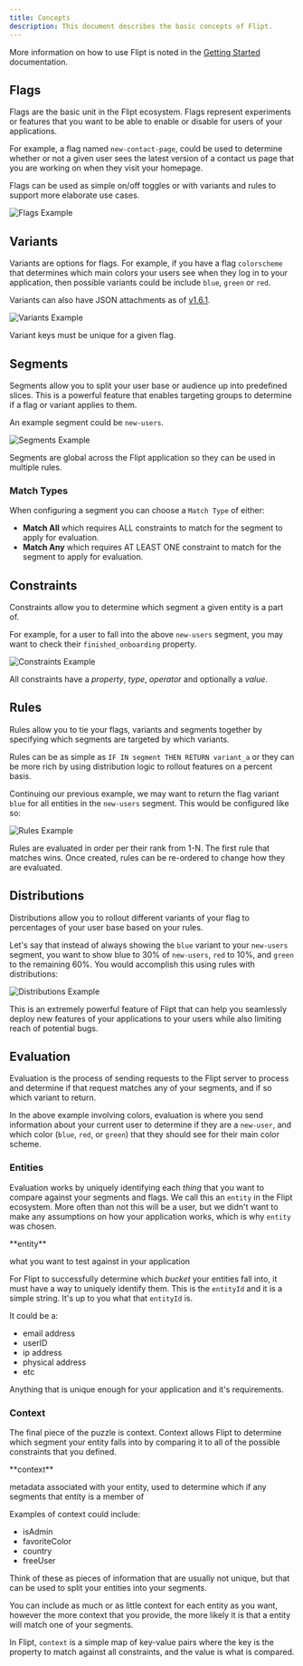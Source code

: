 ```yaml
---
title: Concepts
description: This document describes the basic concepts of Flipt.
---
```


More information on how to use Flipt is noted in the [Getting Started](/introduction) documentation.

## Flags

Flags are the basic unit in the Flipt ecosystem. Flags represent experiments or
features that you want to be able to enable or disable for users of your
applications.

For example, a flag named `new-contact-page`, could be used to determine whether
or not a given user sees the latest version of a contact us page that you are
working on when they visit your homepage.

Flags can be used as simple on/off toggles or with variants and rules to support
more elaborate use cases.

![Flags Example](/images/00_flags-4b612470ce73664f3dc11cc757c80f80.png)

## Variants

Variants are options for flags. For example, if you have a flag `colorscheme`
that determines which main colors your users see when they log in to your
application, then possible variants could be include `blue`, `green` or `red`.

Variants can also have JSON attachments as of
[v1.6.1](https://github.com/flipt-io/flipt/releases/tag/v1.6.1).

![Variants Example](/images/01_variants-b9217d4a7b0e2c65f8b06a7bae6a3fa6.png)

<Warning>Variant keys must be unique for a given flag.</Warning>

## Segments

Segments allow you to split your user base or audience up into predefined
slices. This is a powerful feature that enables targeting groups to determine if
a flag or variant applies to them.

An example segment could be `new-users`.

![Segments Example](/images/02_segments-4bf6c0bf6b5a98f788573c27a6d370e8.png)

<Note>
  Segments are global across the Flipt application so they can be used in
  multiple rules.
</Note>

### Match Types

When configuring a segment you can choose a `Match Type` of either:

- **Match All** which requires ALL constraints to match for the segment to apply
  for evaluation.
- **Match Any** which requires AT LEAST ONE constraint to match for the segment
  to apply for evaluation.

## Constraints

Constraints allow you to determine which segment a given entity is a part of.

For example, for a user to fall into the above `new-users` segment, you may want
to check their `finished_onboarding` property.

![Constraints Example](/images/03_constraints-a16000e5baa53dbfa5c2f830349533b9.png)

All constraints have a _property_, _type_, _operator_ and optionally a _value_.

## Rules

Rules allow you to tie your flags, variants and segments together by specifying
which segments are targeted by which variants.

Rules can be as simple as `IF IN segment THEN RETURN variant_a` or they can be
more rich by using distribution logic to rollout features on a percent basis.

Continuing our previous example, we may want to return the flag variant `blue`
for all entities in the `new-users` segment. This would be configured like so:

![Rules Example](/images/04_rules-d42cf26322d38b76fd5f1616b51ca453.png)

<Warning>
  Rules are evaluated in order per their rank from 1-N. The first rule that
  matches wins. Once created, rules can be re-ordered to change how they are
  evaluated.
</Warning>

## Distributions

Distributions allow you to rollout different variants of your flag to
percentages of your user base based on your rules.

Let's say that instead of always showing the `blue` variant to your `new-users`
segment, you want to show blue to 30% of `new-users`, `red` to 10%, and `green`
to the remaining 60%. You would accomplish this using rules with distributions:

![Distributions Example](/images/05_distributions-b145e0702d669ab4a54d07afe91db7f9.png)

This is an extremely powerful feature of Flipt that can help you seamlessly
deploy new features of your applications to your users while also limiting reach
of potential bugs.

## Evaluation

Evaluation is the process of sending requests to the Flipt server to process and
determine if that request matches any of your segments, and if so which variant
to return.

In the above example involving colors, evaluation is where you send information
about your current user to determine if they are a `new-user`, and which color
(`blue`, `red`, or `green`) that they should see for their main color scheme.

### Entities

Evaluation works by uniquely identifying each _thing_ that you want to compare
against your segments and flags. We call this an `entity` in the Flipt
ecosystem. More often than not this will be a user, but we didn't want to make
any assumptions on how your application works, which is why `entity` was chosen.

<Tip>
**entity**

what you want to test against in your application

</Tip>

For Flipt to successfully determine which _bucket_ your entities fall into, it
must have a way to uniquely identify them. This is the `entityId` and it is a
simple string. It's up to you what that `entityId` is.

It could be a:

- email address
- userID
- ip address
- physical address
- etc

Anything that is unique enough for your application and it's requirements.

### Context

The final piece of the puzzle is context. Context allows Flipt to determine
which segment your entity falls into by comparing it to all of the possible
constraints that you defined.

<Tip>
**context**

metadata associated with your entity, used to determine which if any segments
that entity is a member of

</Tip>

Examples of context could include:

- isAdmin
- favoriteColor
- country
- freeUser

Think of these as pieces of information that are usually not unique, but that
can be used to split your entities into your segments.

You can include as much or as little context for each entity as you want,
however the more context that you provide, the more likely it is that a entity
will match one of your segments.

In Flipt, `context` is a simple map of key-value pairs where the key is the
property to match against all constraints, and the value is what is compared.
